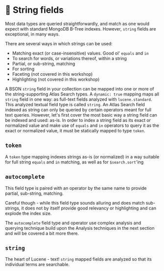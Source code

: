 # 📘 String fields

Most data types are queried straightforwardly, and match as one would expect with standard
MongoDB B-Tree indexes. However, `string` fields are exceptional, in many ways. 

There are several ways in which strings can be used:

  * Matching exact (or case-insensitive) values. Good ol' `equals` and `in`
  * To search for words, or variations thereof, within a string
  * Partial, or sub-string, matching
  * For sorting
  * Faceting (not covered in this workshop)
  * Highlighting (not covered in this workshop)

A BSON `string` field in your collection can be mapped into one or more of the string-supporting Atlas Search types. A `dynamic: true` mapping maps all `string` field in one way: as full-text fields analyzed with `lucene.standard`. This analyzed textual field type is called `string`. An Atlas Search field indexed as string can only be queried by certain operators meant for full text queries. However, let's first cover the most basic way a string field can be indexed and used: as-is. In order to index a string field as its exact or normalized value and make use of `equals` and `in` operators to query it as the exact or normalized value, it must be statically mapped to type `token`.

## `token`

A `token` type mapping indexes strings as-is (or normalized) in a way suitable for full string `equals`
and `in` matching, as well as for `$search.sort`'ing

## `autocomplete`

This field type is paired with an operator by the same name to provide partial, sub-string, matching.

Careful though - while this field type sounds alluring and does match sub-strings, it does not by
itself provide good relevancy or highlighting and can explode the index size.

The `autocomplete` field type and operator use complex analysis and querying technique build upon the Analysis techniques in the next section and will be covered a bit more there.

## `string`

The heart of Lucene - text!  `string` mapped fields are analyzed so that its individual terms are
searchable. 
